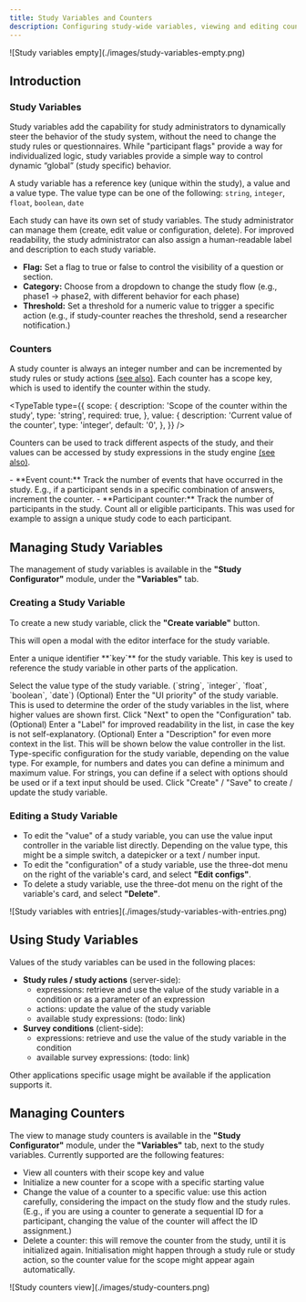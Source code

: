 ```yaml
---
title: Study Variables and Counters
description: Configuring study-wide variables, viewing and editing counter values
---
```




<div className='block mx-auto w-fit'>
![Study variables empty](./images/study-variables-empty.png)
</div>


## Introduction

### Study Variables
Study variables add the capability for study administrators to dynamically steer the behavior of the study system, without the need to change the study rules or questionnaires.
While "participant flags" provide a way for individualized logic, study variables provide a simple way to control dynamic “global” (study specific) behavior.

A study variable has a reference key (unique within the study), a value and a value type.
The value type can be one of the following: `string`, `integer`, `float`, `boolean`, `date`

Each study can have its own set of study variables. The study administrator can manage them (create, edit value or configuration, delete).
For improved readability, the study administrator can also assign a human-readable label and description to each study variable.

<ExampleBox title="Use Cases">

- **Flag:** Set a flag to true or false to control the visibility of a question or section.
- **Category:** Choose from a dropdown to change the study flow (e.g., phase1 -> phase2, with different behavior for each phase)
- **Threshold:** Set a threshold for a numeric value to trigger a specific action (e.g., if study-counter reaches the threshold, send a researcher notification.)
</ExampleBox>

### Counters

A study counter is always an integer number and can be incremented by study rules or study actions [(see also)](/docs/study-rules-editor/basics/study-rules/#4-increment-and-get-study-counter-value). Each counter has a scope key, which is used to identify the counter within the study.


<TypeTable
  type={{
    scope: {
      description: 'Scope of the counter within the study',
      type: 'string',
      required: true,
    },
    value: {
      description: 'Current value of the counter',
      type: 'integer',
      default: '0',
    },
  }}
/>


Counters can be used to track different aspects of the study, and their values can be accessed by study expressions in the study engine [(see also)](/docs/study-rules-editor/basics/study-rules/#3-get-current-study-counter-value).

<ExampleBox title="Use Cases">
- **Event count:** Track the number of events that have occurred in the study. E.g., if a participant sends in a specific combination of answers, increment the counter.
- **Participant counter:** Track the number of participants in the study. Count all or eligible participants. This was used for example to assign a unique study code to each participant.
</ExampleBox>

## Managing Study Variables

The management of study variables is available in the **"Study Configurator"** module, under the **"Variables"** tab.


### Creating a Study Variable

To create a new study variable, click the **"Create variable"** button.

This will open a modal with the editor interface for the study variable.

<Steps>
<Step>
Enter a unique identifier **`key`** for the study variable. This key is used to reference the study variable in other parts of the application.

<ImageZoom
className='p-2 bg-neutral-200 rounded-xl mx-auto'
src={studyVariablesConfig1Img}
width={400}
height={200}
alt="Study variables configuration 1"
/>
</Step>

<Step>
Select the value type of the study variable. (`string`, `integer`, `float`, `boolean`, `date`)
</Step>

<Step>
(Optional) Enter the "UI priority" of the study variable. This is used to determine the order of the study variables in the list, where higher values are shown first.
</Step>

<Step>
Click "Next" to open the "Configuration" tab.
</Step>

<Step>
(Optional) Enter a "Label" for improved readability in the list, in case the key is not self-explanatory.
<ImageZoom
className='p-2 bg-neutral-200 rounded-xl mx-auto'
src={studyVariablesConfig2Img}
width={400}
height={200}
alt="Study variables configuration 2"
/>
</Step>

<Step>
(Optional) Enter a "Description" for even more context in the list. This will be shown below the value controller in the list.
</Step>

<Step>
Type-specific configuration for the study variable, depending on the value type. For example, for numbers and dates you can define a minimum and maximum value. For strings, you can define if a select with options should be used or if a text input should be used.
</Step>

<Step>
Click "Create" / "Save" to create / update the study variable.
</Step>
</Steps>





### Editing a Study Variable

- To edit the "value" of a study variable, you can use the value input controller in the variable list directly. Depending on the value type, this might be a simple switch, a datepicker or a text / number input.
- To edit the "configuration" of a study variable, use the three-dot menu on the right of the variable's card, and select **"Edit configs"**.
- To delete a study variable, use the three-dot menu on the right of the variable's card, and select **"Delete"**.

<div className='block mx-auto w-fit'>
![Study variables with entries](./images/study-variables-with-entries.png)
</div>

## Using Study Variables

Values of the study variables can be used in the following places:
- **Study rules / study actions** (server-side):
    - expressions: retrieve and use the value of the study variable in a condition or as a parameter of an expression
    - actions: update the value of the study variable
    - available study expressions: (todo: link)
- **Survey conditions** (client-side):
    - expressions: retrieve and use the value of the study variable in the condition
    - available survey expressions: (todo: link)

Other applications specific usage might be available if the application supports it.

## Managing Counters

The view to manage study counters is available in the **"Study Configurator"** module, under the **"Variables"** tab, next to the study variables.
Currently supported are the following features:
- View all counters with their scope key and value
- Initialize a new counter for a scope with a specific starting value
- Change the value of a counter to a specific value: use this action carefully, considering the impact on the study flow and the study rules. (E.g., if you are using a counter to generate a sequential ID for a participant, changing the value of the counter will affect the ID assignment.)
- Delete a counter: this will remove the counter from the study, until it is initialized again. Initialisation might happen through a study rule or study action, so the counter value for the scope might appear again automatically.

<div className='block mx-auto w-fit'>
![Study counters view](./images/study-counters.png)
</div>